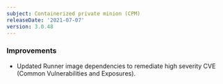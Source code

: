 ```yaml
---
subject: Containerized private minion (CPM)
releaseDate: '2021-07-07'
version: 3.0.48
---
```


### Improvements

* Updated Runner image dependencies to remediate high severity CVE (Common Vulnerabilities and Exposures).
